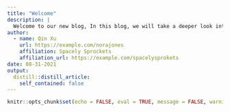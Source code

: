 ```yaml
---
title: "Welcome"
description: |
  Welcome to our new blog, In this blog, we will take a deeper look into the COVID-19 situation in Japan and Philippine and explore its effect on different locations in Japana and Philippine. We hope you enjoy reading what we have to say and lets get started!
author:
  - name: Qin Xu 
    url: https://example.com/norajones
    affiliation: Spacely Sprockets
    affiliation_url: https://example.com/spacelysprokets
date: 08-31-2021
output:
  distill::distill_article:
    self_contained: false
---
```


```r
knitr::opts_chunk$set(echo = FALSE, eval = TRUE, message = FALSE, warning = FALSE)
```


